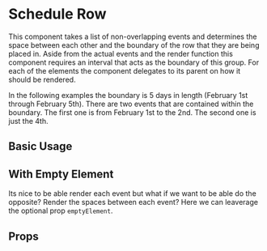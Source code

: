 
# Schedule Row 

This component takes a list of non-overlapping events and determines the space between each other
and the boundary of the row that they are being placed in. Aside from the actual events and the
render function this component requires an interval that acts as the boundary of this group. 
For each of the elements the component delegates to its parent on how it should be rendered. 

In the following examples the boundary is 5 days in length (February 1st through February 5th). 
There are two events that are contained within the boundary. The first one is from February 1st to the 2nd. 
The second one is just the 4th. 

## Basic Usage

<Preview>
  <Story id="core-schedule-row--basic-usage" />
</Preview>

## With Empty Element 

Its nice to be able render each event but what if we want to be able do the opposite? Render the spaces between
each event? Here we can leaverage the optional prop `emptyElement`.

<Preview>
  <Story id="core-schedule-row--with-empty-element" />
</Preview>

## Props

<Props />
